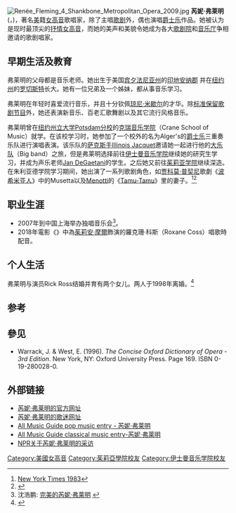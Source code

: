 [[File:Renée_Fleming_4_Shankbone_Metropolitan_Opera_2009.jpg|thumb]]
'''芮妮·弗莱明''' ('''{{lang|en|Renée Fleming}}'''，{{bd|1959年|2月14日|catIdx=F}})，著名[[美国|美]]籍[[女高音|女高音]]歌唱家，除了主唱[[歌剧|歌剧]]外，偶也演唱[[爵士乐|爵士乐]]作品。她被认为是现时最顶尖的[[抒情女高音|抒情女高音]]，而她的美声和美貌令她成为各大[[歌剧院|歌剧院]]和[[音乐厅|音乐厅]]争相邀请的歌剧唱家。

== 早期生活及教育 ==
弗莱明的父母都是音乐老师。她出生于美国[[宾夕法尼亚州|宾夕法尼亚州]]的[[印地安纳县_(宾夕法尼亚州)|印地安纳郡]] 并在[[纽约州|纽约州]]的[[罗切斯特_(纽约州)|罗切斯特]]长大。她有一位兄弟及一个姊妹，都从事音乐学习。

弗莱明在年轻时喜爱流行音乐，并且十分钦佩[[琼尼·米歇尔|琼尼·米歇尔]]的才华。除[[著名歌剧列表|标准保留歌剧节目]]外，她还表演新音乐、百老汇歌舞剧以及其它流行风格音乐。

弗莱明曾在[[纽约州立大学Potsdam分校|纽约州立大学Potsdam分校]]的[[克瑞音乐学院|克瑞音乐学院]]（Crane School of Music）就学。在该校学习时，她参加了一个校外的名为Alger's的[[爵士乐|爵士乐]]三重奏乐队进行演唱表演。该乐队的[[萨克斯管|萨克斯手]][[Illinois_Jacquet|Illinois Jacquet]]邀请她一起进行他的[[大乐队|大乐队]]（Big band）之旅，但是弗莱明选择前往[[伊士曼音乐学院|伊士曼音乐学院]]继续她的研究生学习，并成为声乐老师[[Jan_DeGaetani|Jan DeGaetani]]的学生。之后她又前往[[茱莉亚学院|茱莉亚学院]]继续深造。在朱利亚德学院学习期间，她出演了一系列歌剧角色，如[[贾科莫·普契尼|贾科莫·普契尼]]歌劇《[[波希米亚人_(歌剧)|波希米亚人]]》中的Musetta以及[[Menotti|Menotti]]的《[[Tamu-Tamu|Tamu-Tamu]]》里的妻子。<ref>[http://query.nytimes.com/gst/fullpage.html?res=950DE0DD1638F932A25751C1A965948260&scp=1&sq=%22Renee+Fleming%22&st=nyt New York Times 1983]</ref><ref>{{Cite web |url=http://query.nytimes.com/gst/fullpage.html?res=9B0DE5D9163CF935A15757C0A961948260&scp=4&sq=%22Renee+Fleming%22&st=nyt |title=New York Times April 26, 1987 |accessdate=2008-09-03 |archive-date=2020-07-19 |archive-url=https://web.archive.org/web/20200719044809/https://www.nytimes.com/1987/04/26/arts/opera-menotti-stages-a-double-bill-at-juilliard.html |dead-url=no }}</ref>

== 职业生涯 ==
*2007年到中国上海举办独唱音乐会<ref>沈浩鹏: [http://blog.sina.com.cn/s/blog_4ac6397801000a3o.html 完美的芮妮·弗莱明] {{Wayback|url=http://blog.sina.com.cn/s/blog_4ac6397801000a3o.html |date=20150705185447 }}</ref>。
*2018年電影《{{link-en|美聲唱法（電影）|Bel Canto (film)|美聲唱法}}》中為[[茱莉安·摩爾|茱莉安·摩爾]]飾演的羅克珊·科斯（Roxane Coss）唱歌時配音。

== 个人生活 ==
弗莱明与演员Rick Ross结婚并育有两个女儿。两人于1998年离婚。<ref>{{Cite web |url=http://query.nytimes.com/gst/fullpage.html?res=9C05E0D9103FF930A35752C1A96E958260&scp=153&sq=%22Renee+Fleming%22&st=nyt |title=NYT November 3, 1998 |accessdate=2009-06-30 |archive-date=2020-07-19 |archive-url=https://web.archive.org/web/20200719044934/https://www.nytimes.com/1998/11/03/nyregion/public-lives.html |dead-url=no }}</ref>

== 参考 ==
{{reflist}}

== 參见 ==
<div class="references-small">

* Warrack, J. & West, E. (1996). ''The Concise Oxford Dictionary of Opera - 3rd Edition''. New York, NY: Oxford University Press. Page 169. ISBN 0-19-280028-0. 

</div>

== 外部链接 ==
* [http://www.reneefleming.com/ 芮妮·弗莱明的官方网址] {{Wayback|url=http://www.reneefleming.com/ |date=20080915093854 }} 
* [https://web.archive.org/web/20160206102816/http://www.renee-fleming.com/ 芮妮·弗莱明的歌迷网址] 
* [http://www.allmusic.com/artist/rene-fleming-p76512 All Music Guide pop music entry - 芮妮·弗莱明] {{Wayback|url=http://www.allmusic.com/artist/rene-fleming-p76512 |date=20110304113904 }} 
* [http://www.allmusic.com/artist/rene-fleming-q23812 All Music Guide classical music entry-芮妮·弗莱明] {{Wayback|url=http://www.allmusic.com/artist/rene-fleming-q23812 |date=20110109232516 }} 
* [http://www.npr.org/programs/pt/features/fleming.html NPR关于芮妮·弗莱明的采访] {{Wayback|url=http://www.npr.org/programs/pt/features/fleming.html |date=20080907020412 }}


{{Authority control}}
{{DEFAULTSORT:Fleming, Renée}}

[[Category:美國女高音|Category:美國女高音]]
[[Category:茱莉亞學院校友|Category:茱莉亞學院校友]]
[[Category:伊士曼音乐学院校友|Category:伊士曼音乐学院校友]]